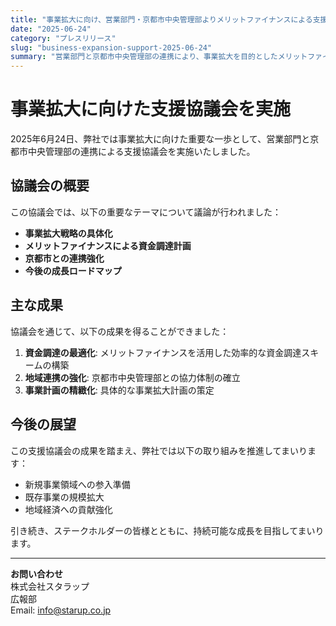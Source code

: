 ```yaml
---
title: "事業拡大に向け、営業部門・京都市中央管理部よりメリットファイナンスによる支援協議会を実施しました"
date: "2025-06-24"
category: "プレスリリース"
slug: "business-expansion-support-2025-06-24"
summary: "営業部門と京都市中央管理部の連携により、事業拡大を目的としたメリットファイナンス支援協議会を開催し、今後の成長戦略について議論しました。"
---
```


# 事業拡大に向けた支援協議会を実施

2025年6月24日、弊社では事業拡大に向けた重要な一歩として、営業部門と京都市中央管理部の連携による支援協議会を実施いたしました。

## 協議会の概要

この協議会では、以下の重要なテーマについて議論が行われました：

- **事業拡大戦略の具体化**
- **メリットファイナンスによる資金調達計画**
- **京都市との連携強化**
- **今後の成長ロードマップ**

## 主な成果

協議会を通じて、以下の成果を得ることができました：

1. **資金調達の最適化**: メリットファイナンスを活用した効率的な資金調達スキームの構築
2. **地域連携の強化**: 京都市中央管理部との協力体制の確立
3. **事業計画の精緻化**: 具体的な事業拡大計画の策定

## 今後の展望

この支援協議会の成果を踏まえ、弊社では以下の取り組みを推進してまいります：

- 新規事業領域への参入準備
- 既存事業の規模拡大
- 地域経済への貢献強化

引き続き、ステークホルダーの皆様とともに、持続可能な成長を目指してまいります。

---

**お問い合わせ**  
株式会社スタラップ  
広報部  
Email: info@starup.co.jp